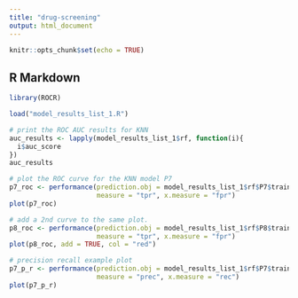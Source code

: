 ```yaml
---
title: "drug-screening"
output: html_document
---
```


```r
knitr::opts_chunk$set(echo = TRUE)
```

## R Markdown

```r
library(ROCR)

load("model_results_list_1.R")

# print the ROC AUC results for KNN
auc_results <- lapply(model_results_list_1$rf, function(i){
  i$auc_score
})
auc_results

# plot the ROC curve for the KNN model P7
p7_roc <- performance(prediction.obj = model_results_list_1$rf$P7$train_predict, 
                      measure = "tpr", x.measure = "fpr")
plot(p7_roc)

# add a 2nd curve to the same plot.
p8_roc <- performance(prediction.obj = model_results_list_1$rf$P8$train_predict, 
                      measure = "tpr", x.measure = "fpr")
plot(p8_roc, add = TRUE, col = "red")

# precision recall example plot
p7_p_r <- performance(prediction.obj = model_results_list_1$rf$P7$train_predict, 
                      measure = "prec", x.measure = "rec")
plot(p7_p_r)
```

